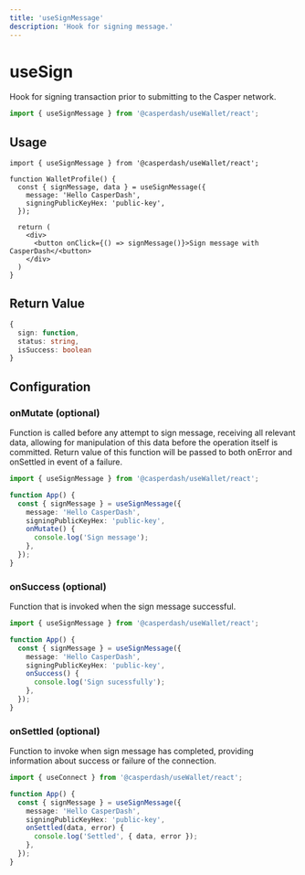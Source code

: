 ```yaml
---
title: 'useSignMessage'
description: 'Hook for signing message.'
---
```


# useSign

Hook for signing transaction prior to submitting to the Casper network.

```ts
import { useSignMessage } from '@casperdash/useWallet/react';
```

## Usage

```tsx
import { useSignMessage } from '@casperdash/useWallet/react';

function WalletProfile() {
  const { signMessage, data } = useSignMessage({
    message: 'Hello CasperDash',
    signingPublicKeyHex: 'public-key',
  });

  return (
    <div>
      <button onClick={() => signMessage()}>Sign message with CasperDash</<button>
    </div>
  )
}
```

## Return Value

```ts
{
  sign: function,
  status: string,
  isSuccess: boolean
}
```

## Configuration

### onMutate (optional)

Function is called before any attempt to sign message, receiving all relevant data, allowing for manipulation of this data before the operation itself is committed. Return value of this function will be passed to both onError and onSettled in event of a failure.

```ts
import { useSignMessage } from '@casperdash/useWallet/react';

function App() {
  const { signMessage } = useSignMessage({
    message: 'Hello CasperDash',
    signingPublicKeyHex: 'public-key',
    onMutate() {
      console.log('Sign message');
    },
  });
}
```

### onSuccess (optional)

Function that is invoked when the sign message successful.

```ts
import { useSignMessage } from '@casperdash/useWallet/react';

function App() {
  const { signMessage } = useSignMessage({
    message: 'Hello CasperDash',
    signingPublicKeyHex: 'public-key',
    onSuccess() {
      console.log('Sign sucessfully');
    },
  });
}
```

### onSettled (optional)

Function to invoke when sign message has completed, providing information about success or failure of the connection.

```ts
import { useConnect } from '@casperdash/useWallet/react';

function App() {
  const { signMessage } = useSignMessage({
    message: 'Hello CasperDash',
    signingPublicKeyHex: 'public-key',
    onSettled(data, error) {
      console.log('Settled', { data, error });
    },
  });
}
```
